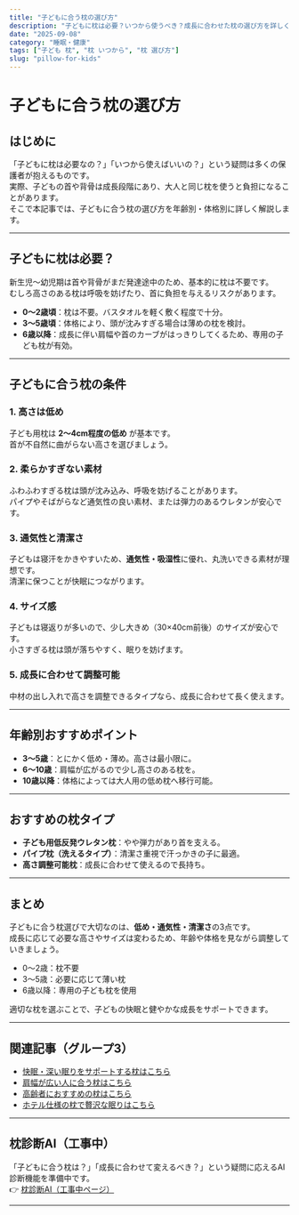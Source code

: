 ```yaml
---
title: "子どもに合う枕の選び方"
description: "子どもに枕は必要？いつから使うべき？成長に合わせた枕の選び方を詳しく解説します。"
date: "2025-09-08"
category: "睡眠・健康"
tags: ["子ども 枕", "枕 いつから", "枕 選び方"]
slug: "pillow-for-kids"
---
```


# 子どもに合う枕の選び方

## はじめに
「子どもに枕は必要なの？」「いつから使えばいいの？」という疑問は多くの保護者が抱えるものです。  
実際、子どもの首や背骨は成長段階にあり、大人と同じ枕を使うと負担になることがあります。  
そこで本記事では、子どもに合う枕の選び方を年齢別・体格別に詳しく解説します。

---

## 子どもに枕は必要？
新生児〜幼児期は首や背骨がまだ発達途中のため、基本的に枕は不要です。  
むしろ高さのある枕は呼吸を妨げたり、首に負担を与えるリスクがあります。  

- **0〜2歳頃**：枕は不要。バスタオルを軽く敷く程度で十分。  
- **3〜5歳頃**：体格により、頭が沈みすぎる場合は薄めの枕を検討。  
- **6歳以降**：成長に伴い肩幅や首のカーブがはっきりしてくるため、専用の子ども枕が有効。  

---

## 子どもに合う枕の条件

### 1. 高さは低め
子ども用枕は **2〜4cm程度の低め** が基本です。  
首が不自然に曲がらない高さを選びましょう。

### 2. 柔らかすぎない素材
ふわふわすぎる枕は頭が沈み込み、呼吸を妨げることがあります。  
パイプやそばがらなど通気性の良い素材、または弾力のあるウレタンが安心です。

### 3. 通気性と清潔さ
子どもは寝汗をかきやすいため、**通気性・吸湿性**に優れ、丸洗いできる素材が理想です。  
清潔に保つことが快眠につながります。

### 4. サイズ感
子どもは寝返りが多いので、少し大きめ（30×40cm前後）のサイズが安心です。  
小さすぎる枕は頭が落ちやすく、眠りを妨げます。

### 5. 成長に合わせて調整可能
中材の出し入れで高さを調整できるタイプなら、成長に合わせて長く使えます。

---

## 年齢別おすすめポイント
- **3〜5歳**：とにかく低め・薄め。高さは最小限に。  
- **6〜10歳**：肩幅が広がるので少し高さのある枕を。  
- **10歳以降**：体格によっては大人用の低め枕へ移行可能。  

---

## おすすめの枕タイプ
- **子ども用低反発ウレタン枕**：やや弾力があり首を支える。  
- **パイプ枕（洗えるタイプ）**：清潔さ重視で汗っかきの子に最適。  
- **高さ調整可能枕**：成長に合わせて使えるので長持ち。  

---

## まとめ
子どもに合う枕選びで大切なのは、**低め・通気性・清潔さ**の3点です。  
成長に応じて必要な高さやサイズは変わるため、年齢や体格を見ながら調整していきましょう。  

- 0〜2歳：枕不要  
- 3〜5歳：必要に応じて薄い枕  
- 6歳以降：専用の子ども枕を使用  

適切な枕を選ぶことで、子どもの快眠と健やかな成長をサポートできます。

---

## 関連記事（グループ3）
- [快眠・深い眠りをサポートする枕はこちら](/articles/sleep-health/pillow/group3/pillow-for-deep-sleep)
- [肩幅が広い人に合う枕はこちら](/articles/sleep-health/pillow/group3/pillow-for-broad-shoulders)
- [高齢者におすすめの枕はこちら](/articles/sleep-health/pillow/group3/pillow-for-seniors)
- [ホテル仕様の枕で贅沢な眠りはこちら](/articles/sleep-health/pillow/group3/hotel-style-pillow)

---

## 枕診断AI（工事中）
「子どもに合う枕は？」「成長に合わせて変えるべき？」という疑問に応えるAI診断機能を準備中です。  
👉 [枕診断AI（工事中ページ）](/pillow/diagnosis)

---
